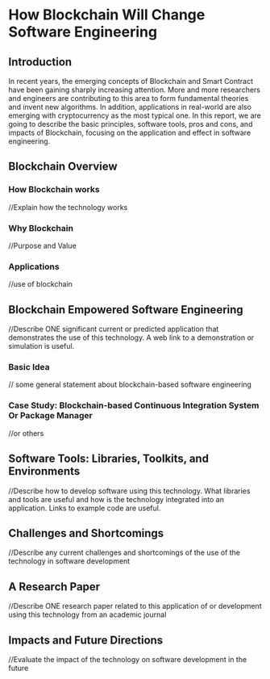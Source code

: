 = How Blockchain Will Change Software Engineering =

== Introduction ==
In recent years, the emerging concepts of Blockchain and Smart Contract have been gaining sharply increasing attention. More and more researchers and engineers are contributing to this area to form fundamental theories and invent new algorithms. In addition, applications in real-world are also emerging with cryptocurrency as the most typical one. In this report, we are going to describe the basic principles, software tools, pros and cons, and impacts of Blockchain, focusing on the application and effect in software engineering.

== Blockchain Overview ==

=== How Blockchain works ===
//Explain how the technology works

=== Why Blockchain ===
//Purpose and Value

=== Applications ===
//use of blockchain

== Blockchain Empowered Software Engineering ==
//Describe ONE significant current or predicted application that demonstrates the use of this technology. A web link to a demonstration or simulation is useful.

=== Basic Idea ===
// some general statement about blockchain-based software engineering

=== Case Study: Blockchain-based Continuous Integration System Or Package Manager ===
//or others

== Software Tools: Libraries, Toolkits, and Environments ==
//Describe how to develop software using this technology. What libraries and tools are useful and how is the technology integrated into an application. Links to example code are useful.

== Challenges and Shortcomings ==
//Describe any current challenges and shortcomings of the use of the technology in software development

== A Research Paper ==
//Describe ONE research paper related to this application of or development using this technology from an academic journal

== Impacts and Future Directions ==
//Evaluate the impact of the technology on software development in the future